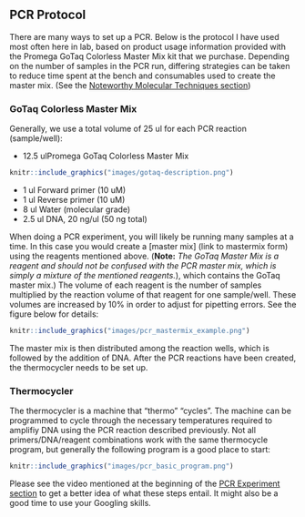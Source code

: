 ## PCR Protocol {#pcr_protocol}

There are many ways to set up a PCR. Below is the protocol I have used most often here in lab, based on product usage information provided with the Promega GoTaq Colorless Master Mix kit that we purchase.  Depending on the number of samples in the PCR run, differing strategies can be taken to reduce time spent at the bench and consumables used to create the master mix.  (See the [Noteworthy Molecular Techniques section](#noteworthy_techniques))

### GoTaq Colorless Master Mix

Generally, we use a total volume of 25 ul for each PCR reaction (sample/well):

* 12.5 ulPromega GoTaq Colorless Master Mix

```r
knitr::include_graphics("images/gotaq-description.png") 
```

* 1 ul Forward primer (10 uM)
* 1 ul Reverse primer (10 uM)
* 8 ul Water (molecular grade)
* 2.5 ul DNA, 20 ng/ul (50 ng total)

When doing a PCR experiment, you will likely be running many samples at a time.  In this case you would create a [master mix] (link to mastermix form) using the reagents mentioned above.  (**Note:**  _The GoTaq Master Mix is a reagent and should not be confused with the PCR master mix, which is simply a mixture of the mentioned reagents._), which contains the GoTaq master mix.)  The volume of each reagent is the number of samples multiplied by the reaction volume of that reagent for one sample/well.  These volumes are increased by 10% in order to adjust for pipetting errors.  See the figure below for details:

```r
knitr::include_graphics("images/pcr_mastermix_example.png") 
```

The master mix is then distributed among the reaction wells, which is followed by the addition of DNA.  After the PCR reactions have been created, the thermocycler needs to be set up.

### Thermocycler {#thermocycler}

The thermocycler is a machine that "thermo" "cycles".  The machine can be programmed to cycle through the necessary temperatures required to amplifiy DNA using the PCR reaction described previously.  Not all primers/DNA/reagent combinations work with the same thermocycle program, but generally the following program is a good place to start:

```r
knitr::include_graphics("images/pcr_basic_program.png") 
```

Please see the video mentioned at the beginning of the [PCR Experiment section](#pcr_experiment) to get a better idea of what these steps entail.  It might also be a good time to use your Googling skills.
